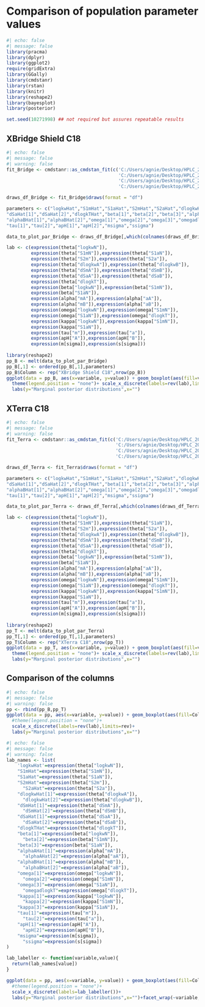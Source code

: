 # Comparison of population parameter values

```r
#| echo: false
#| message: false
library(pracma)
library(dplyr)
library(ggplot2)
require(gridExtra)
library(GGally)
library(cmdstanr)
library(rstan)
library(knitr)
library(reshape2)
library(bayesplot)
library(posterior)

set.seed(10271998) ## not required but assures repeatable results
```

## XBridge Shield C18

```r
#| echo: false
#| message: false
#| warning: false
fit_Bridge <- cmdstanr::as_cmdstan_fit(c('C:/Users/agnie/Desktop/HPLC_2022/X_Bridge_Shield_C18/TASK/output_1.csv',
                                         'C:/Users/agnie/Desktop/HPLC_2022/X_Bridge_Shield_C18/TASK/output_2.csv',
                                         'C:/Users/agnie/Desktop/HPLC_2022/X_Bridge_Shield_C18/TASK/output_3.csv',
                                         'C:/Users/agnie/Desktop/HPLC_2022/X_Bridge_Shield_C18/TASK/output_4.csv'))

draws_df_Bridge <- fit_Bridge$draws(format = "df")

parameters <- c("logkwHat","S1mHat","S1aHat","S2mHat","S2aHat","dlogkwHat[1]","dlogkwHat[2]","dSmHat[1]","dSmHat[2]",
"dSaHat[1]","dSaHat[2]","dlogkTHat","beta[1]","beta[2]","beta[3]","alphaAHat[1]","alphaAHat[2]",
"alphaBHat[1]","alphaBHat[2]","omega[1]","omega[2]","omega[3]","omegadlogkT","kappa[1]","kappa[2]","kappa[3]",
"tau[1]","tau[2]","apH[1]","apH[2]","msigma","ssigma")

data_to_plot_par_Bridge <- draws_df_Bridge[,which(colnames(draws_df_Bridge) %in% parameters)]

lab <- c(expression(theta["logkwN"]),
         expression(theta["S1mN"]),expression(theta["S1aN"]),
         expression(theta["S2m"]),expression(theta["S2a"]),
         expression(theta["dlogkwA"]),expression(theta["dlogkwB"]),
         expression(theta["dSmA"]),expression(theta["dSmB"]),
         expression(theta["dSaA"]),expression(theta["dSaB"]),
         expression(theta["dlogkT"]),
         expression(beta["logkwN"]),expression(beta["S1mN"]),
         expression(beta["S1aN"]),
         expression(alpha["mA"]),expression(alpha["aA"]),
         expression(alpha["mB"]),expression(alpha["aB"]),
         expression(omega["logkwN"]),expression(omega["S1mN"]),
         expression(omega["S1aN"]),expression(omega["dlogkT"]),
         expression(kappa["logkwN"]),expression(kappa["S1mN"]),
         expression(kappa["S1aN"]),
         expression(tau["m"]),expression(tau["a"]),
         expression(apH["A"]),expression(apH["B"]),
         expression(m[sigma]),expression(s[sigma]))
 
library(reshape2)
pp_B <- melt(data_to_plot_par_Bridge)
pp_B[,1] <- ordered(pp_B[,1],parameters) 
pp_B$Column <- rep("XBridge Shield C18",nrow(pp_B))
ggplot(data = pp_B, aes(x=variable, y=value)) + geom_boxplot(aes(fill=variable))+ coord_flip()+
  theme(legend.position = "none")+ scale_x_discrete(labels=rev(lab),limits=rev)+
  labs(y="Marginal posterior distributions",x="")
```

## XTerra C18

```r
#| echo: false
#| message: false
#| warning: false
fit_Terra <- cmdstanr::as_cmdstan_fit(c('C:/Users/agnie/Desktop/HPLC_2022/X_Terra_C18/TASK/output_1.csv',
                                        'C:/Users/agnie/Desktop/HPLC_2022/X_Terra_C18/TASK/output_2.csv',
                                        'C:/Users/agnie/Desktop/HPLC_2022/X_Terra_C18/TASK/output_3.csv',
                                        'C:/Users/agnie/Desktop/HPLC_2022/X_Terra_C18/TASK/output_4.csv'))

draws_df_Terra <- fit_Terra$draws(format = "df")

parameters <- c("logkwHat","S1mHat","S1aHat","S2mHat","S2aHat","dlogkwHat[1]","dlogkwHat[2]","dSmHat[1]","dSmHat[2]",
"dSaHat[1]","dSaHat[2]","dlogkTHat","beta[1]","beta[2]","beta[3]","alphaAHat[1]","alphaAHat[2]",
"alphaBHat[1]","alphaBHat[2]","omega[1]","omega[2]","omega[3]","omegadlogkT","kappa[1]","kappa[2]","kappa[3]",
"tau[1]","tau[2]","apH[1]","apH[2]","msigma","ssigma")

data_to_plot_par_Terra <- draws_df_Terra[,which(colnames(draws_df_Terra) %in% parameters)]

lab <- c(expression(theta["logkwN"]),
         expression(theta["S1mN"]),expression(theta["S1aN"]),
         expression(theta["S2m"]),expression(theta["S2a"]),
         expression(theta["dlogkwA"]),expression(theta["dlogkwB"]),
         expression(theta["dSmA"]),expression(theta["dSmB"]),
         expression(theta["dSaA"]),expression(theta["dSaB"]),
         expression(theta["dlogkT"]),
         expression(beta["logkwN"]),expression(beta["S1mN"]),
         expression(beta["S1aN"]),
         expression(alpha["mA"]),expression(alpha["aA"]),
         expression(alpha["mB"]),expression(alpha["aB"]),
         expression(omega["logkwN"]),expression(omega["S1mN"]),
         expression(omega["S1aN"]),expression(omega["dlogkT"]),
         expression(kappa["logkwN"]),expression(kappa["S1mN"]),
         expression(kappa["S1aN"]),
         expression(tau["m"]),expression(tau["a"]),
         expression(apH["A"]),expression(apH["B"]),
         expression(m[sigma]),expression(s[sigma]))
 
library(reshape2)
pp_T <- melt(data_to_plot_par_Terra)
pp_T[,1] <- ordered(pp_T[,1],parameters) 
pp_T$Column <- rep("XTerra C18",nrow(pp_T))
ggplot(data = pp_T, aes(x=variable, y=value)) + geom_boxplot(aes(fill=variable))+ coord_flip()+
  theme(legend.position = "none")+ scale_x_discrete(labels=rev(lab),limits=rev)+
  labs(y="Marginal posterior distributions",x="")

```

## Comparison of the columns

```r
#| echo: false
#| message: false
#| warning: false
pp <- rbind(pp_B,pp_T)
ggplot(data = pp, aes(x=variable, y=value)) + geom_boxplot(aes(fill=Column))+ coord_flip()+
  #theme(legend.position = "none")+ 
  scale_x_discrete(labels=rev(lab),limits=rev)+
  labs(y="Marginal posterior distributions",x="")
```

```r
#| echo: false
#| message: false
#| warning: false
lab_names <- list(
  	'logkwHat'=expression(theta["logkwN"]),
  	"S1mHat"=expression(theta["S1mN"]),
  	"S1aHat"=expression(theta["S1aN"]),
    "S2mHat"=expression(theta["S2m"]),
	  "S2aHat"=expression(theta["S2a"]),
    "dlogkwHat[1]"=expression(theta["dlogkwA"]),
	  "dlogkwHat[2]"=expression(theta["dlogkwB"]),
    "dSmHat[1]"=expression(theta["dSmA"]),
	  "dSmHat[2]"=expression(theta["dSmB"]),
    "dSaHat[1]"=expression(theta["dSaA"]),
	  "dSaHat[2]"=expression(theta["dSaB"]),
    "dlogkTHat"=expression(theta["dlogkT"]),
    "beta[1]"=expression(beta["logkwN"]),
	  "beta[2]"=expression(beta["S1mN"]),
    "beta[3]"=expression(beta["S1aN"]),
    "alphaAHat[1]"=expression(alpha["mA"]),
	  "alphaAHat[2]"=expression(alpha["aA"]),
    "alphaBHat[1]"=expression(alpha["mB"]),
	  "alphaBHat[2]"=expression(alpha["aB"]),
    "omega[1]"=expression(omega["logkwN"]),
	  "omega[2]"=expression(omega["S1mN"]),
    "omega[3]"=expression(omega["S1aN"]),
	  "omegadlogkT"=expression(omega["dlogkT"]),
    "kappa[1]"=expression(kappa["logkwN"]),
	  "kappa[2]"=expression(kappa["S1mN"]),
    "kappa[3]"=expression(kappa["S1aN"]),
    "tau[1]"=expression(tau["m"]),
	  "tau[2]"=expression(tau["a"]),
    "apH[1]"=expression(apH["A"]),
	  "apH[2]"=expression(apH["B"]),
    "msigma"=expression(m[sigma]),
	  "ssigma"=expression(s[sigma])
)

lab_labeller <- function(variable,value){
  return(lab_names[value])
}

ggplot(data = pp, aes(x=variable, y=value)) + geom_boxplot(aes(fill=Column))+ coord_flip()+
  #theme(legend.position = "none")+ 
  scale_x_discrete(labels=lab_labeller())+
  labs(y="Marginal posterior distributions",x="")+facet_wrap(~variable, labeller=lab_labeller,scales = "free", nrow = 16)
```
